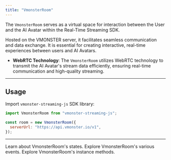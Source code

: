 ```yaml
---
title: "VmonsterRoom"
---
```


The `VmonsterRoom` serves as a virtual space for interaction between the User and the AI Avatar within the Real-Time Streaming SDK.

Hosted on the VMONSTER server, it facilitates seamless communication and data exchange. It is essential for creating interactive, real-time experiences between users and AI Avatars.

- **WebRTC Technology**: The `VmonsterRoom` utilizes WebRTC technology to
  transmit the AI Avatar's stream data efficiently, ensuring real-time
  communication and high-quality streaming.

---

## Usage

Import `vmonster-streaming-js` SDK library:

```js
import VmonsterRoom from "vmonster-streaming-js";

const room = new VmonsterRoom({
  serverUrl: "https://api.vmonster.io/v1",
});
```

---

<CardGroup cols={2}>
  <Card title="States" icon="sparkles" cta="a">
    Learn about VmonsterRoom's states.
  </Card>
  <Card title="Events" icon="bolt">
    Explore VmonsterRoom's various events.
  </Card>
  <Card title="Instance Methods" icon="laptop-code">
    Explore VmonsterRoom's instance methods.
  </Card>
</CardGroup>